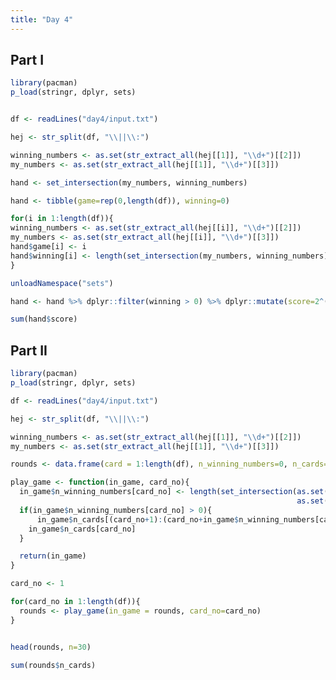 ```yaml
---
title: "Day 4"
---
```


## Part I

```r
library(pacman)
p_load(stringr, dplyr, sets)


df <- readLines("day4/input.txt")

hej <- str_split(df, "\\||\\:")

winning_numbers <- as.set(str_extract_all(hej[[1]], "\\d+")[[2]])
my_numbers <- as.set(str_extract_all(hej[[1]], "\\d+")[[3]])

hand <- set_intersection(my_numbers, winning_numbers)

hand <- tibble(game=rep(0,length(df)), winning=0)

for(i in 1:length(df)){
winning_numbers <- as.set(str_extract_all(hej[[i]], "\\d+")[[2]])
my_numbers <- as.set(str_extract_all(hej[[i]], "\\d+")[[3]])
hand$game[i] <- i
hand$winning[i] <- length(set_intersection(my_numbers, winning_numbers))
}

unloadNamespace("sets")

hand <- hand %>% dplyr::filter(winning > 0) %>% dplyr::mutate(score=2^(winning-1))

sum(hand$score)

```

## Part II

```r

library(pacman)
p_load(stringr, dplyr, sets)

df <- readLines("day4/input.txt")

hej <- str_split(df, "\\||\\:")

winning_numbers <- as.set(str_extract_all(hej[[1]], "\\d+")[[2]])
my_numbers <- as.set(str_extract_all(hej[[1]], "\\d+")[[3]])

rounds <- data.frame(card = 1:length(df), n_winning_numbers=0, n_cards=1)

play_game <- function(in_game, card_no){
  in_game$n_winning_numbers[card_no] <- length(set_intersection(as.set(str_extract_all(hej[[card_no]], "\\d+")[[3]]),
                                                                as.set(str_extract_all(hej[[card_no]], "\\d+")[[2]])))
  if(in_game$n_winning_numbers[card_no] > 0){
      in_game$n_cards[(card_no+1):(card_no+in_game$n_winning_numbers[card_no])] <- in_game$n_cards[(card_no+1):(card_no+in_game$n_winning_numbers[card_no])]+
    in_game$n_cards[card_no]
  }

  return(in_game)
}

card_no <- 1

for(card_no in 1:length(df)){
  rounds <- play_game(in_game = rounds, card_no=card_no)
}


head(rounds, n=30)

sum(rounds$n_cards)



```

